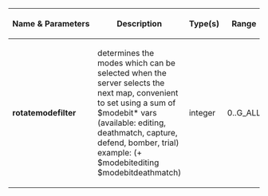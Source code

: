 {| border="1" class="wikitable sortable"
! Name&nbsp;&&nbsp;Parameters
! class="unsortable"|Description
! Type(s)
! class="unsortable"|Range
! class="unsortable"|Default&nbsp;Value
|- 
| '''rotatemodefilter'''&nbsp;''<sum>''
| determines the modes which can be selected when the server selects the next map, convenient to set using a sum of $modebit* vars (available: editing, deathmatch, capture, defend, bomber, trial) example: (+ $modebitediting $modebitdeathmatch)
| integer
| 0..G_ALL
| G_LIMIT
|}